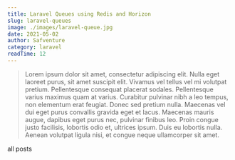 ```yaml
---
title: Laravel Queues using Redis and Horizon
slug: laravel-queues
image: ./images/laravel-queue.jpg
date: 2021-05-02
author: Safventure
category: laravel
readTime: 12
---
```



<blockquote>
  Lorem ipsum dolor sit amet, consectetur adipiscing elit. Nulla eget laoreet purus, sit amet suscipit elit. Vivamus vel tellus vel mi volutpat pretium. Pellentesque consequat placerat sodales. Pellentesque varius maximus quam at varius. Curabitur pulvinar nibh a leo tempus, non elementum erat feugiat. Donec sed pretium nulla. Maecenas vel dui eget purus convallis gravida eget et lacus. Maecenas mauris augue, dapibus eget purus nec, pulvinar finibus leo. Proin congue justo facilisis, lobortis odio et, ultrices ipsum. Duis eu lobortis nulla. Aenean volutpat ligula nisi, et congue neque ullamcorper sit amet.
</blockquote>



<Link to="/posts" className="btn center-btn">
  all posts
</Link>
